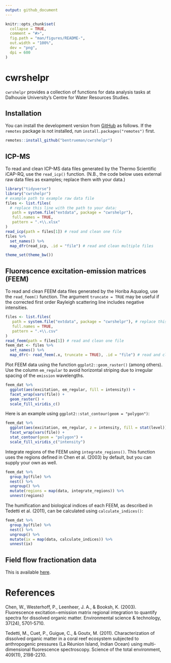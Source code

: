 ```yaml
---
output: github_document
---
```


<!-- README.md is generated from README.Rmd. Please edit that file -->

```r
knitr::opts_chunk$set( 
  collapse = TRUE,
  comment = "#>",
  fig.path = "man/figures/README-",
  out.width = "100%",
  dev = "png",
  dpi = 600
) 
```

# cwrshelpr

<!-- badges: start -->
<!-- badges: end -->

`cwrshelpr` provides a collection of functions for data analysis tasks at Dalhousie University's Centre for Water Resources Studies.

## Installation

You can install the development version from [GitHub](https://github.com/) as follows. If the `remotes` package is not installed, run `install.packages("remotes")` first.

``` r
remotes::install_github("bentrueman/cwrshelpr")
```
## ICP-MS  

To read and clean ICP-MS data files generated by the Thermo Scientific iCAP-RQ, use the `read_icp()` function. (N.B., the code below uses external raw data files as examples; replace them with your data.)

```r
library("tidyverse")
library("cwrshelpr")
# example path to example raw data file
files <- list.files(
  # replace this line with the path to your data:
   path = system.file("extdata", package = "cwrshelpr"), 
   full.names = TRUE,
   pattern = ".+\\.xlsx"
)
read_icp(path = files[1]) # read and clean one file
files %>% 
  set_names() %>% 
  map_dfr(read_icp, .id = "file") # read and clean multiple files

```

```r
theme_set(theme_bw())
```

## Fluorescence excitation-emission matrices (FEEM)  

To read and clean FEEM data files generated by the Horiba Aqualog, use the `read_feem()` function. The argument `truncate = TRUE` may be useful if the corrected first order Rayleigh scattering line includes negative intensities.

```r

files <- list.files(
   path = system.file("extdata", package = "cwrshelpr"), # replace this line with the path to your data
   full.names = TRUE,
   pattern = ".+\\.csv"
)
read_feem(path = files[1]) # read and clean one file
feem_dat <- files %>% 
  set_names() %>% 
  map_dfr(~ read_feem(.x, truncate = TRUE), .id = "file") # read and clean multiple files

```

Plot FEEM data using the function `ggplot2::geom_raster()` (among others). Use the column `em_regular` to avoid horizontal striping due to irregular spacing of the `emission` wavelengths.

```r

feem_dat %>% 
  ggplot(aes(excitation, em_regular, fill = intensity)) +
  facet_wrap(vars(file)) + 
  geom_raster() + 
  scale_fill_viridis_c()

```

Here is an example using `ggplot2::stat_contour(geom = "polygon")`:

```r

feem_dat %>% 
  ggplot(aes(excitation, em_regular, z = intensity, fill = stat(level))) +
  facet_wrap(vars(file)) + 
  stat_contour(geom = "polygon") +
  scale_fill_viridis_c("intensity")

```

Integrate regions of the FEEM using `integrate_regions()`. This function uses the regions defined in Chen et al. (2003) by default, but you can supply your own as well.

```r

feem_dat %>% 
  group_by(file) %>% 
  nest() %>% 
  ungroup() %>% 
  mutate(regions = map(data, integrate_regions)) %>% 
  unnest(regions)

```

The humification and biological indices of each FEEM, as described in Tedetti et al. (2011), can be calculated using `calculate_indices()`:

```r

feem_dat %>% 
  group_by(file) %>% 
  nest() %>% 
  ungroup() %>% 
  mutate(ix = map(data, calculate_indices)) %>% 
  unnest(ix)

```

## Field flow fractionation data  

This is available [here](https://github.com/bentrueman/fffprocessr).

# References  

Chen, W., Westerhoff, P., Leenheer, J. A., & Booksh, K. (2003). Fluorescence excitation−emission matrix regional integration to quantify spectra for dissolved organic matter. Environmental science & technology, 37(24), 5701-5710.

Tedetti, M., Cuet, P., Guigue, C., & Goutx, M. (2011). Characterization of dissolved organic matter in a coral reef ecosystem subjected to anthropogenic pressures (La Réunion Island, Indian Ocean) using multi-dimensional fluorescence spectroscopy. Science of the total environment, 409(11), 2198-2210.
